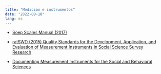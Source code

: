 ---
title: "Medición e instrumentos"
date: "2022-08-18"
lang: es
---

- [Soep Scales Manual (2017)](https://www.diw.de/documents/publikationen/73/diw_01.c.571151.de/diw_ssp0423.pdf)

- [ratSWD (2015) Quality Standards for the Development, Application, and Evaluation of Measurement Instruments in Social Science Survey Research ](https://encuestas-sociales.netlify.app/files/lecturas/RatSWD_WP_245.pdf)

- [Documenting Measurement Instruments for the Social
and Behavioral Sciences](https://www.gesis.org/fileadmin/upload/SDMwiki/2020_schmidt_measurement_1.pdf)
